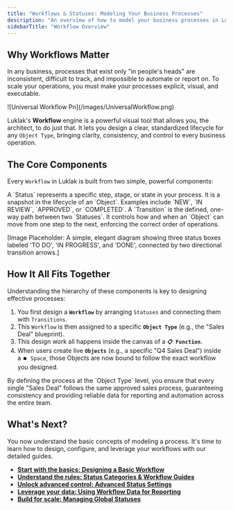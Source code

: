 ```yaml
---
title: "Workflows & Statuses: Modeling Your Business Processes"
description: "An overview of how to model your business processes in Luklak using Workflows, which are composed of Statuses and Transitions, to represent the lifecycle of any Object."
sidebarTitle: "Workflow Overview"
---
```


## Why Workflows Matter

In any business, processes that exist only "in people's heads" are inconsistent, difficult to track, and impossible to automate or report on. To scale your operations, you must make your processes explicit, visual, and executable.

<Frame>
  ![Universal Workflow Pn](/images/UniversalWorkflow.png)
</Frame>

Luklak's **Workflow** engine is a powerful visual tool that allows you, the architect, to do just that. It lets you design a clear, standardized lifecycle for any `Object Type`, bringing clarity, consistency, and control to every business operation.

## The Core Components

Every `Workflow` in Luklak is built from two simple, powerful components:

<CardGroup cols={2}>
  <Card title="Status" icon="flag" iconType="duotone">
    A `Status` represents a specific step, stage, or state in your process. It is a snapshot in the lifecycle of an `Object`. Examples include `NEW`, `IN REVIEW`, `APPROVED`, or `COMPLETED`.
  </Card>
  <Card title="Transition" icon="arrows-left-right" iconType="duotone">
    A `Transition` is the defined, one-way path between two `Statuses`. It controls how and when an `Object` can move from one step to the next, enforcing the correct order of operations.
  </Card>
</CardGroup>

[Image Placeholder: A simple, elegant diagram showing three status boxes labeled 'TO DO', 'IN PROGRESS', and 'DONE', connected by two directional transition arrows.]

## How It All Fits Together

Understanding the hierarchy of these components is key to designing effective processes:

1. You first design a **`Workflow`** by arranging `Statuses` and connecting them with `Transitions`.
2. This `Workflow` is then assigned to a specific **`Object Type`** (e.g., the "Sales Deal" blueprint).
3. This design work all happens inside the canvas of a **`📋 Function`**.
4. When users create live **`Objects`** (e.g., a specific "Q4 Sales Deal") inside a `⏹️ Space`, those Objects are now bound to follow the exact workflow you designed.

<Info>
  By defining the process at the `Object Type` level, you ensure that every single "Sales Deal" follows the same approved sales process, guaranteeing consistency and providing reliable data for reporting and automation across the entire team.
</Info>

## What's Next?

You now understand the basic concepts of modeling a process. It's time to learn how to design, configure, and leverage your workflows with our detailed guides.

- [**Start with the basics: Designing a Basic Workflow**](/platform/core-concepts/workflow-and-status/designing-workflows)
- [**Understand the rules: Status Categories & Workflow Guides**](/platform/core-concepts/workflow-and-status/status-categories-and-guides)
- [**Unlock advanced control: Advanced Status Settings**](/platform/core-concepts/workflow-and-status/advanced-status-settings)
- [**Leverage your data: Using Workflow Data for Reporting**](/platform/core-concepts/workflow-and-status/using-workflow-data)
- [**Build for scale: Managing Global Statuses**](/platform/core-concepts/workflow-and-status/global-statuses)